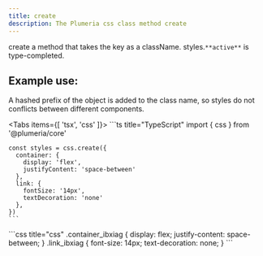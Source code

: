 ```yaml
---
title: create
description: The Plumeria css class method create
---
```



create a method that takes the key as a className.
styles.`**active**` is type-completed.

## Example use:

A hashed prefix of the object is added to the class name, so styles do not conflicts between different components.

<Tabs items={[ 'tsx', 'css' ]}>
  <Tab>
    ```ts title="TypeScript"
    import { css } from '@plumeria/core'

    const styles = css.create({
      container: {
        display: 'flex',
        justifyContent: 'space-between'
      },
      link: {
        fontSize: '14px',
        textDecoration: 'none'
      },
    })
    ```

  </Tab>
  <Tab>
    ```css title="css"
    .container_ibxiag {
      display: flex;
      justify-content: space-between;
    }
    .link_ibxiag {
      font-size: 14px;
      text-decoration: none;
    }
    ```

  </Tab>
</Tabs>
